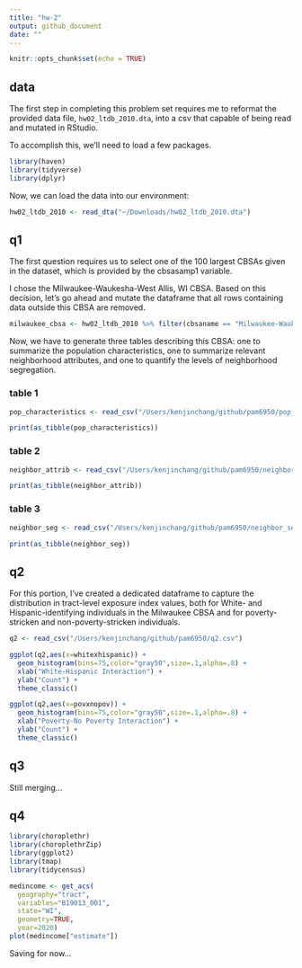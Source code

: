 ```yaml
---
title: "hw-2"
output: github_document
date: ""
---
```


```r
knitr::opts_chunk$set(echo = TRUE)
```

## data

The first step in completing this problem set requires me to reformat the provided data file, `hw02_ltdb_2010.dta`, into a csv that capable of being read and mutated in RStudio.

To accomplish this, we'll need to load a few packages.

```r
library(haven)
library(tidyverse)
library(dplyr)
```

Now, we can load the data into our environment: 

```r
hw02_ltdb_2010 <- read_dta("~/Downloads/hw02_ltdb_2010.dta")
```

## q1

The first question requires us to select one of the 100 largest CBSAs given in the dataset, which is provided by the cbsasamp1 variable. 

I chose the Milwaukee-Waukesha-West Allis, WI CBSA. Based on this decision, let's go ahead and mutate the dataframe that all rows containing data outside this CBSA are removed.

```r
milwaukee_cbsa <- hw02_ltdb_2010 %>% filter(cbsaname == "Milwaukee-Waukesha-West Allis, WI CBSA")
```

Now, we have to generate three tables describing this CBSA: one to summarize the population characteristics, one to summarize relevant neighborhood attributes, and one to quantify the levels of neighborhood segregation.

### table 1

```r
pop_characteristics <- read_csv("/Users/kenjinchang/github/pam6950/pop_characteristics.csv")
```

```r
print(as_tibble(pop_characteristics))
```
### table 2

```r
neighbor_attrib <- read_csv("/Users/kenjinchang/github/pam6950/neighbor_attrib.csv")
```

```r
print(as_tibble(neighbor_attrib))
```

### table 3

```r
neighbor_seg <- read_csv("/Users/kenjinchang/github/pam6950/neighbor_seg.csv")
```

```r
print(as_tibble(neighbor_seg))
```

## q2

For this portion, I've created a dedicated dataframe to capture the distribution in tract-level exposure index values, both for White- and Hispanic-identifying individuals in the Milwaukee CBSA and for poverty-stricken and non-poverty-stricken individuals.

```r
q2 <- read_csv("/Users/kenjinchang/github/pam6950/q2.csv")
```

```r
ggplot(q2,aes(x=whitexhispanic)) +
  geom_histogram(bins=75,color="gray50",size=.1,alpha=.8) +
  xlab("White-Hispanic Interaction") +
  ylab("Count") +
  theme_classic()
```
```r
ggplot(q2,aes(x=povxnopov)) +
  geom_histogram(bins=75,color="gray50",size=.1,alpha=.8) +
  xlab("Poverty-No Poverty Interaction") +
  ylab("Count") +
  theme_classic()
```

## q3

Still merging...

## q4

```r
library(choroplethr)
library(choroplethrZip)
library(ggplot2)
library(tmap)
library(tidycensus)
```

```r
medincome <- get_acs(
  geography="tract",
  variables="B19013_001",
  state="WI",
  geometry=TRUE,
  year=2020)
plot(medincome["estimate"])
```

Saving for now...
